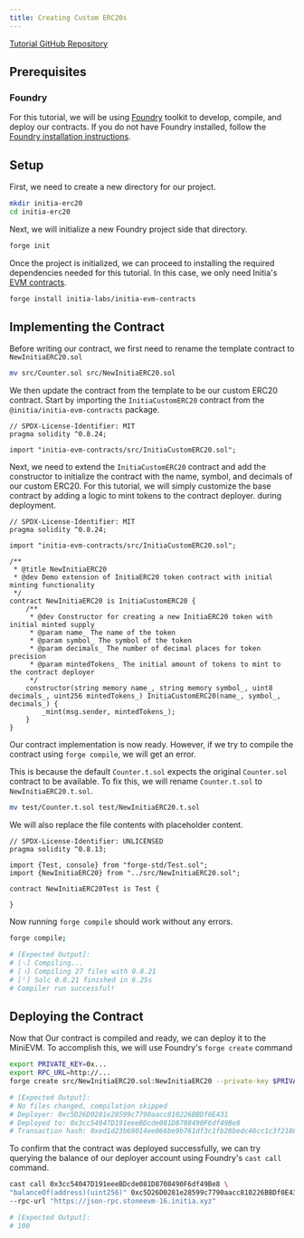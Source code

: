 ```yaml
---
title: Creating Custom ERC20s
---
```


[Tutorial GitHub Repository](https://github.com/initia-labs/examples/tree/main/evm/initia-custom-erc20)

## Prerequisites

### Foundry

For this tutorial, we will be using [Foundry](https://github.com/foundry-rs/foundry) toolkit to develop, compile, and deploy our contracts. If you do not have Foundry installed, follow the [Foundry installation instructions](https://getfoundry.sh/).

## Setup

First, we need to create a new directory for our project.

```sh
mkdir initia-erc20
cd initia-erc20
```

Next, we will initialize a new Foundry project side that directory.

```sh
forge init
```

Once the project is initialized, we can proceed to installing the required dependencies needed for this tutorial. In this case, we only need Initia's [EVM contracts](https://github.com/initia-labs/initia-evm-contracts).

```sh
forge install initia-labs/initia-evm-contracts
```

## Implementing the Contract

Before writing our contract, we first need to rename the template contract to `NewInitiaERC20.sol`

```sh
mv src/Counter.sol src/NewInitiaERC20.sol
```

We then update the contract from the template to be our custom ERC20 contract. Start by importing the `InitiaCustomERC20` contract from the `@initia/initia-evm-contracts` package.

```solidity src/NewInitiaERC20.sol
// SPDX-License-Identifier: MIT
pragma solidity ^0.8.24;

import "initia-evm-contracts/src/InitiaCustomERC20.sol";
```

Next, we need to extend the `InitiaCustomERC20` contract and add the constructor to initialize the contract with the name, symbol, and decimals of our custom ERC20. For this tutorial, we will simply customize the base contract by adding a logic to mint tokens to the contract deployer. during deployment.

```solidity src/NewInitiaERC20.sol
// SPDX-License-Identifier: MIT
pragma solidity ^0.8.24;

import "initia-evm-contracts/src/InitiaCustomERC20.sol";

/**
 * @title NewInitiaERC20
 * @dev Demo extension of InitiaERC20 token contract with initial minting functionality
 */
contract NewInitiaERC20 is InitiaCustomERC20 {
    /**
     * @dev Constructor for creating a new InitiaERC20 token with initial minted supply
     * @param name_ The name of the token
     * @param symbol_ The symbol of the token
     * @param decimals_ The number of decimal places for token precision
     * @param mintedTokens_ The initial amount of tokens to mint to the contract deployer
     */
    constructor(string memory name_, string memory symbol_, uint8 decimals_, uint256 mintedTokens_) InitiaCustomERC20(name_, symbol_, decimals_) {
        _mint(msg.sender, mintedTokens_);
    }
}
```

Our contract implementation is now ready. However, if we try to compile the contract using `forge compile`, we will get an error.

This is because the default `Counter.t.sol` expects the original `Counter.sol` contract to be available. To fix this, we will rename `Counter.t.sol` to `NewInitiaERC20.t.sol`.

```sh
mv test/Counter.t.sol test/NewInitiaERC20.t.sol
```

We will also replace the file contents with placeholder content.

```solidity test/NewInitiaERC20.t.sol
// SPDX-License-Identifier: UNLICENSED
pragma solidity ^0.8.13;

import {Test, console} from "forge-std/Test.sol";
import {NewInitiaERC20} from "../src/NewInitiaERC20.sol";

contract NewInitiaERC20Test is Test {

}
```

Now running `forge compile` should work without any errors.

```sh
forge compile;

# [Expected Output]:
# [⠢] Compiling...
# [⠰] Compiling 27 files with 0.8.21
# [⠃] Solc 0.8.21 finished in 6.25s
# Compiler run successful!
```

## Deploying the Contract

Now that Our contract is compiled and ready, we can deploy it to the MiniEVM. To accomplish this, we will use Foundry's `forge create` command

```sh
export PRIVATE_KEY=0x...
export RPC_URL=http://...
forge create src/NewInitiaERC20.sol:NewInitiaERC20 --private-key $PRIVATE_KEY --rpc-url $RPC_URL --constructor-args "MyToken" "MTK" 18 100 --legacy

# [Expected Output]:
# No files changed, compilation skipped
# Deployer: 0xc5D26D0281e28599c7790aacc810226BBDf0E431
# Deployed to: 0x3cc54047D191eeeBDcde081D8708490F6df49Be8
# Transaction hash: 0xed1d23b69014ee066be9b761df3c1fb28bedc46cc1c3f2188960550dbf7862a1
```

To confirm that the contract was deployed successfully, we can try querying the balance of our deployer account using Foundry's `cast call` command.

```sh
cast call 0x3cc54047D191eeeBDcde081D8708490F6df49Be8 \
"balanceOf(address)(uint256)" 0xc5D26D0281e28599c7790aacc810226BBDf0E431 \
--rpc-url "https://json-rpc.stoneevm-16.initia.xyz"

# [Expected Output]:
# 100
```
